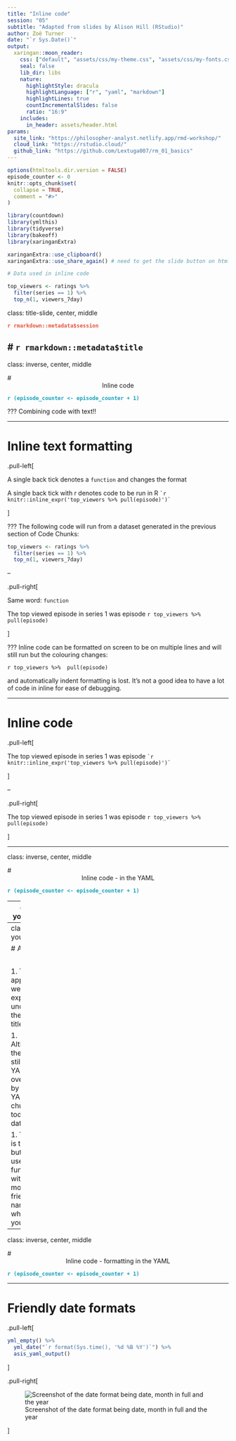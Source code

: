 ```yaml
---
title: "Inline code"
session: "05"
subtitle: "Adapted from slides by Alison Hill (RStudio)"
author: Zoë Turner
date: "`r Sys.Date()`"
output:
  xaringan::moon_reader:
    css: ["default", "assets/css/my-theme.css", "assets/css/my-fonts.css"]
    seal: false 
    lib_dir: libs
    nature:
      highlightStyle: dracula
      highlightLanguage: ["r", "yaml", "markdown"]
      highlightLines: true
      countIncrementalSlides: false
      ratio: "16:9"
    includes:
      in_header: assets/header.html  
params:
  site_link: "https://philosopher-analyst.netlify.app/rmd-workshop/"
  cloud_link: "https://rstudio.cloud/"
  github_link: "https://github.com/Lextuga007/rm_01_basics"
---
```


```r
options(htmltools.dir.version = FALSE)
episode_counter <- 0
knitr::opts_chunk$set(
  collapse = TRUE,   
  comment = "#>"
)
```

```r
library(countdown)
library(ymlthis)
library(tidyverse)
library(bakeoff)
library(xaringanExtra)

xaringanExtra::use_clipboard()
xaringanExtra::use_share_again() # need to get the slide button on html view

# Data used in inline code

top_viewers <- ratings %>% 
  filter(series == 1) %>% 
  top_n(1, viewers_7day)

```

class: title-slide, center, middle

<span class="fa-stack fa-4x">
  <i class="fa fa-circle fa-stack-2x" style="color: #ffffffcc;"></i>
  <strong class="fa-stack-1x" style="color:#e7553c;">`r rmarkdown::metadata$session`</strong>
</span> 

# `r rmarkdown::metadata$title`
---

class: inverse, center, middle

# <center>Inline code</center>

<span class="fa-stack fa-4x">
  <i class="fa fa-circle fa-stack-2x" style="color: #fff;"></i>
  <strong class="fa-stack-1x" style="color:#17a2b8;">`r (episode_counter <- episode_counter + 1)` </strong>
</span> 

???
Combining code with text!!

---

# Inline text formatting

.pull-left[

A single back tick denotes a `function` and changes the format

A single back tick with r denotes code to be run in R
``` `r knitr::inline_expr('top_viewers %>% pull(episode)')` ```

]

???
The following code will run from a dataset generated in the previous section of Code Chunks:

```r
top_viewers <- ratings %>% 
  filter(series == 1) %>% 
  top_n(1, viewers_7day)

```

--

.pull-right[

Same word: `function`

The top viewed episode in series 1 was episode
`r top_viewers %>% pull(episode)`

]

???
Inline code can be formatted on screen to be on multiple lines and will still run but the colouring changes:

`r top_viewers %>% 
pull(episode)`

and automatically indent formatting is lost. It's not a good idea to have a lot of code in inline for ease of debugging.

---

# Inline code

.pull-left[

The top viewed episode in series 1 was episode
``` `r knitr::inline_expr('top_viewers %>% pull(episode)')` ```

]

--

.pull-right[

The top viewed episode in series 1 was episode
`r top_viewers %>% pull(episode)`

]

---

class: inverse, center, middle

# <center>Inline code - in the YAML</center>

<span class="fa-stack fa-4x">
  <i class="fa fa-circle fa-stack-2x" style="color: #fff;"></i>
  <strong class="fa-stack-1x" style="color:#17a2b8;">`r (episode_counter <- episode_counter + 1)` </strong>
</span> 

---
class: your-turn

# R code in the YAML

In the file `01-bakeoff-report.Rmd` 

1 Add the following in the YAML and `r emo::ji("yarn")` **Knit** 

```r
yml_empty() %>% 
  yml_date("2022-01-01") %>% 
  asis_yaml_output()
```

2 Replace the date with this code

```r
yml_empty() %>% 
  yml_date("`r Sys.Date()`") %>% 
  asis_yaml_output()
```

3 Replace the date with this code

```r
yml_empty() %>% 
  yml_date("`r lubridate::today()`") %>% 
  asis_yaml_output()
```


```r
countdown(minutes = 5)
```

???
The quotation marks are very important, particularly with the inline code starting `r`

---
class: your-turn

# Answers

</br>

1. The date appears as we'd expect underneath the main title

1. Although the date is still in the YAML it is overwritten by the YAML code chunk to today's date

1. The date is the same but this uses a function with a more user-friendly name - which do you prefer?

---

class: inverse, center, middle

# <center>Inline code - formatting in the YAML</center>

<span class="fa-stack fa-4x">
  <i class="fa fa-circle fa-stack-2x" style="color: #fff;"></i>
  <strong class="fa-stack-1x" style="color:#17a2b8;">`r (episode_counter <- episode_counter + 1)` </strong>
</span> 

---

# Friendly date formats


.pull-left[

```r
yml_empty() %>% 
  yml_date("`r format(Sys.time(), '%d %B %Y')`") %>% 
  asis_yaml_output()
```
]

.pull-right[

![Screenshot of the date format being date, month in full and the year](images/format-date-yaml.PNG)

]


